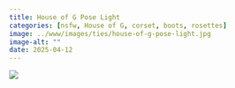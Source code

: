 ```yaml
---
title: House of G Pose Light
categories: [nsfw, House of G, corset, boots, rosettes]
image: ../www/images/ties/house-of-g-pose-light.jpg
image-alt: ""
date: 2025-04-12
---
```



![](../www/images/ties/house-of-g-pose-light.jpg)

